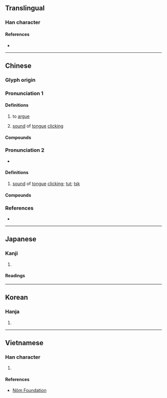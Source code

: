 {{also|啧}}
{{character info}}
==Translingual==

===Han character===
{{Han char|rn=30|rad=口|as=11|sn=14|four=65086|canj=RQMC|ids=⿰口責}}

====References====
* {{Han ref|kx=0206.080|dkj=04204|dj=0429.060|hdz=10672.090|uh=5616|ud=22038|bh=B9C9|bd=47561}}

----

==Chinese==
{{zh-forms|s=啧}}

===Glyph origin===
{{Han etym}}
{{Han compound|口|責|ls=psc|t1=mouth|c1=s|c2=p}}

===Pronunciation 1===
{{zh-pron
|m=zé
|m-s=
|c=zaak3,zaak6,zik1
|c-t=
|g=
|h=pfs=
|j=
|mb=
|md=
|mn=
|mn-t=
|w=
|x=
|mc=y
|oc=y
|cat=v,interj
}}

====Definitions====
{{zh-hanzi}}

# {{lb|zh|literary}} to [[argue]]
# {{lb|zh|onomatopoeia}} [[sound]] of [[tongue]] [[clicking]]

====Compounds====
{{zh-der|唧嘖|嘖嘖|嘖嘖稱奇|嘖嘖稱好|嘖嘖讚嘆|嘖有煩言}}

===Pronunciation 2===
* {{IPA|zh|[ǀ]}}

====Definitions====
{{zh-hanzi}}

# {{lb|zh|onomatopoeia}} [[sound]] of [[tongue]] [[clicking]]; [[tut]]; [[tsk]]

====Compounds====
{{zh-der|嘖嘖}}

===References===
* {{R:yue:Hanzi}}

----

==Japanese==

===Kanji===
{{ja-kanji|grade=|rs=口11}}

# {{rfdef|ja|sort=口11}}

====Readings====
{{ja-readings
|goon=しゃく
|kanon=さく
|kun=さいな-む, さけ-ぶ}}

----

==Korean==

===Hanja===
{{ko-hanja|hangeul=책|rv=chaek|mr=ch'aek}}

# {{rfdef|ko|sort=口11}}

----

==Vietnamese==

===Han character===
{{vi-readings|reading=chép, trách|rs=口11}}

# {{rfdef|vi|sort=口11}}

====References====
* [http://nomfoundation.org/common/nom_details.php?codepoint=5616 Nôm Foundation]